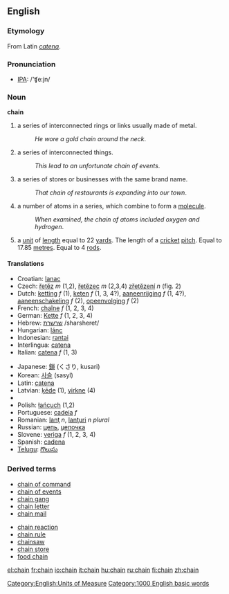 ==English==

===Etymology===
From Latin ''[[catena]]''.

===Pronunciation===
*[[w:IPA|IPA]]: /'ʧe:jn/

===Noun===
'''chain'''
#a series of interconnected rings or links usually made of metal. 
#:''He wore a gold chain around the neck''.
#a series of interconnected things.
#:''This lead to an unfortunate chain of events''.
#a series of stores or businesses with the same brand name.
#:''That chain of restaurants is expanding into our town''.
#a number of atoms in a series, which combine to form a [[molecule]].
#:''When examined, the chain of atoms included oxygen and hydrogen''.
#a [[unit]] of [[length]] equal to 22 [[yard]]s. The length of a [[cricket]] [[pitch]]. Equal to 17.85 [[metre]]s. Equal to 4 [[rod]]s.

====Translations====
{{top}}
*Croatian: [[lanac]]
*Czech: [[řetěz]] ''m'' (1,2), [[řetězec]] ''m'' (2,3,4) [[zřetězení]] ''n'' (fig. 2)
*Dutch: [[ketting]] ''f'' (1), [[keten]] ''f'' (1, 3, 4?), [[aaneenrijging]] ''f'' (1, 4?), [[aaneenschakeling]] ''f'' (2), [[opeenvolging]] ''f'' (2)
*French: [[chaîne]] ''f'' (1, 2, 3, 4)
*German: [[Kette]] ''f'' (1, 2, 3, 4)
*Hebrew: [[:he:שרשרת|שרשרת]] /sharsheret/
*Hungarian: [[lánc]]
*Indonesian: [[rantai]]
*Interlingua: [[catena]]
*Italian: [[catena#Italian|catena]] ''f'' (1, 3)
{{mid}}
*Japanese: [[鎖]] (くさり, kusari)
*Korean: [[:ko:사슬|사슬]] (sasyl) 
*Latin: [[catena#Latin|catena]]
*Latvian: [[ķēde]] {{f}} (1), [[virkne]] {{f}} (4)
*{{Malayalam|ചങ്ങല}}
*Polish: [[łańcuch]] (1,2)
*Portuguese: [[cadeia]] ''f''
*Romanian: [[lanţ]] ''n'', [[lanţuri]] ''n plural''
*Russian: [[:ru:цепь|цепь]], [[:ru:цепочка|цепочка]]
*Slovene: [[veriga]] ''f'' (1, 2, 3, 4)
*Spanish: [[cadena]]
*[[Telugu]]: [[గొలుసు]]
{{bottom}}

===Derived terms===
{{top2}}
*[[chain of command]]
*[[chain of events]]
*[[chain gang]]
*[[chain letter]]
*[[chain mail]]
{{mid2}}
*[[chain reaction]]
*[[chain rule]]
*[[chainsaw]]
*[[chain store]]
*[[food chain]]
{{bottom}}

[[Category:English:Units of Measure]]
[[Category:1000 English basic words]]

[[el:chain]]
[[fr:chain]]
[[io:chain]]
[[it:chain]]
[[hu:chain]]
[[ru:chain]]
[[fi:chain]]
[[zh:chain]]